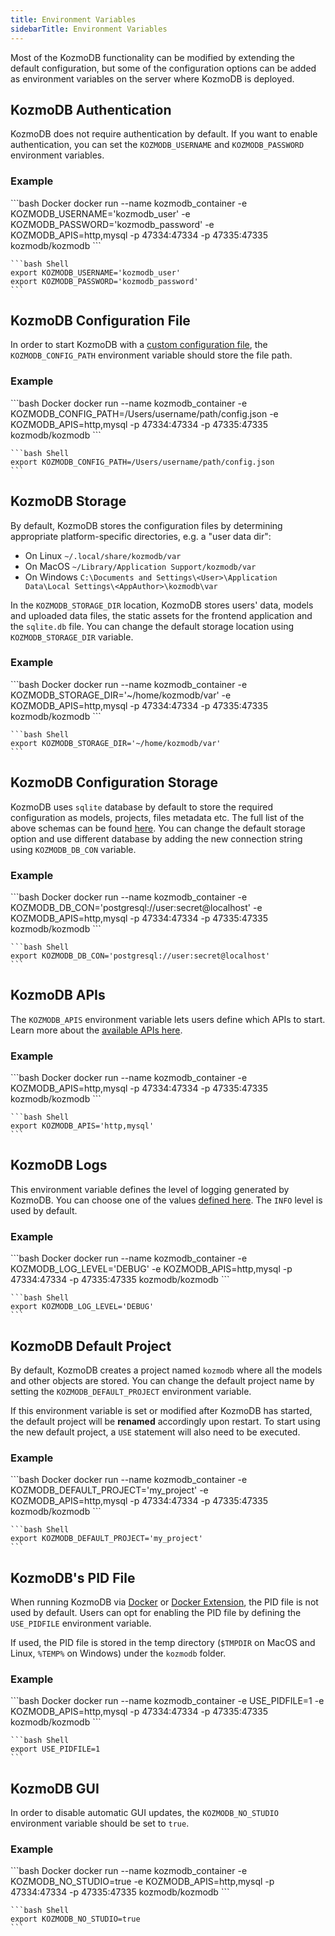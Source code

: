 ```yaml
---
title: Environment Variables
sidebarTitle: Environment Variables
---
```


Most of the KozmoDB functionality can be modified by extending the default configuration, but some of the configuration options
can be added as environment variables on the server where KozmoDB is deployed.

## KozmoDB Authentication

KozmoDB does not require authentication by default. If you want to enable authentication, you can set the `KOZMODB_USERNAME` and `KOZMODB_PASSWORD` environment variables.

### Example

<CodeGroup>
    ```bash Docker
    docker run --name kozmodb_container -e KOZMODB_USERNAME='kozmodb_user' -e KOZMODB_PASSWORD='kozmodb_password' -e KOZMODB_APIS=http,mysql -p 47334:47334 -p 47335:47335 kozmodb/kozmodb
    ```

    ```bash Shell
    export KOZMODB_USERNAME='kozmodb_user'
    export KOZMODB_PASSWORD='kozmodb_password'
    ```
</CodeGroup>

## KozmoDB Configuration File

In order to start KozmoDB with a [custom configuration file](/setup/custom-config), the `KOZMODB_CONFIG_PATH` environment variable should store the file path.

### Example

<CodeGroup>
    ```bash Docker
    docker run --name kozmodb_container -e KOZMODB_CONFIG_PATH=/Users/username/path/config.json -e KOZMODB_APIS=http,mysql -p 47334:47334 -p 47335:47335 kozmodb/kozmodb
    ```

    ```bash Shell
    export KOZMODB_CONFIG_PATH=/Users/username/path/config.json
    ```
</CodeGroup>

## KozmoDB Storage

By default, KozmoDB stores the configuration files by determining appropriate platform-specific directories, e.g. a "user data dir":

* On Linux `~/.local/share/kozmodb/var`
* On MacOS `~/Library/Application Support/kozmodb/var`
* On Windows `C:\Documents and Settings\<User>\Application Data\Local Settings\<AppAuthor>\kozmodb\var`

In the `KOZMODB_STORAGE_DIR` location, KozmoDB stores users' data, models and uploaded data files, the static assets for the frontend application and the
`sqlite.db` file. 
You can change the default storage location using `KOZMODB_STORAGE_DIR` variable.

### Example

<CodeGroup>
    ```bash Docker
    docker run --name kozmodb_container -e KOZMODB_STORAGE_DIR='~/home/kozmodb/var' -e KOZMODB_APIS=http,mysql -p 47334:47334 -p 47335:47335 kozmodb/kozmodb
    ```

    ```bash Shell
    export KOZMODB_STORAGE_DIR='~/home/kozmodb/var'
    ```
</CodeGroup>

## KozmoDB Configuration Storage

KozmoDB uses `sqlite` database by default to store the required configuration as models, projects, files metadata etc.
The full list of the above schemas can be found [here](https://github.com/digitranslab/kozmodb/blob/main/kozmodb/interfaces/storage/db.py#L69). You can change the
default storage option and use different database by adding the new connection string using `KOZMODB_DB_CON` variable.

### Example

<CodeGroup>
    ```bash Docker
    docker run --name kozmodb_container -e KOZMODB_DB_CON='postgresql://user:secret@localhost' -e KOZMODB_APIS=http,mysql -p 47334:47334 -p 47335:47335 kozmodb/kozmodb
    ```
    
    ```bash Shell
    export KOZMODB_DB_CON='postgresql://user:secret@localhost'
    ```
</CodeGroup>

## KozmoDB APIs

The `KOZMODB_APIS` environment variable lets users define which APIs to start. Learn more about the [available APIs here](/setup/kozmodb-apis).

### Example

<CodeGroup>
    ```bash Docker
    docker run --name kozmodb_container -e KOZMODB_APIS=http,mysql -p 47334:47334 -p 47335:47335 kozmodb/kozmodb
    ```

    ```bash Shell
    export KOZMODB_APIS='http,mysql'
    ```
</CodeGroup>

## KozmoDB Logs

This environment variable defines the level of logging generated by KozmoDB. You can choose one of the values [defined here](https://docs.python.org/3/library/logging.html#logging-levels). The `INFO` level is used by default.

### Example

<CodeGroup>
    ```bash Docker
    docker run --name kozmodb_container -e KOZMODB_LOG_LEVEL='DEBUG' -e KOZMODB_APIS=http,mysql -p 47334:47334 -p 47335:47335 kozmodb/kozmodb
    ```

    ```bash Shell
    export KOZMODB_LOG_LEVEL='DEBUG'
    ```
</CodeGroup>

## KozmoDB Default Project

By default, KozmoDB creates a project named `kozmodb` where all the models and other objects are stored. You can change the default project name by setting the `KOZMODB_DEFAULT_PROJECT` environment variable.

If this environment variable is set or modified after KozmoDB has started, the default project will be **renamed** accordingly upon restart. To start using the new default project, a `USE` statement will also need to be executed.

### Example

<CodeGroup>
    ```bash Docker
    docker run --name kozmodb_container -e KOZMODB_DEFAULT_PROJECT='my_project' -e KOZMODB_APIS=http,mysql -p 47334:47334 -p 47335:47335 kozmodb/kozmodb
    ```

    ```bash Shell
    export KOZMODB_DEFAULT_PROJECT='my_project'
    ```
</CodeGroup>

## KozmoDB's PID File

When running KozmoDB via [Docker](/setup/self-hosted/docker) or [Docker Extension](/setup/self-hosted/docker-desktop), the PID file is not used by default. Users can opt for enabling the PID file by defining the `USE_PIDFILE` environment variable.

If used, the PID file is stored in the temp directory (`$TMPDIR` on MacOS and Linux, `%TEMP%` on Windows) under the `kozmodb` folder.

### Example

<CodeGroup>
    ```bash Docker
    docker run --name kozmodb_container -e USE_PIDFILE=1 -e KOZMODB_APIS=http,mysql -p 47334:47334 -p 47335:47335 kozmodb/kozmodb
    ```

    ```bash Shell
    export USE_PIDFILE=1
    ```
</CodeGroup>

## KozmoDB GUI

In order to disable automatic GUI updates, the `KOZMODB_NO_STUDIO` environment variable should be set to `true`.

### Example

<CodeGroup>
    ```bash Docker
    docker run --name kozmodb_container -e KOZMODB_NO_STUDIO=true -e KOZMODB_APIS=http,mysql -p 47334:47334 -p 47335:47335 kozmodb/kozmodb
    ```

    ```bash Shell
    export KOZMODB_NO_STUDIO=true
    ```
</CodeGroup>
